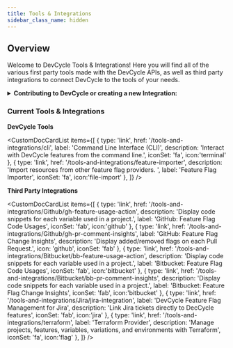```yaml
---
title: Tools & Integrations
sidebar_class_name: hidden
---
```


## Overview

Welcome to DevCycle Tools & Integrations! Here you will find all of the various first party tools made with the 
DevCycle APIs, as well as third party integrations to connect DevCycle to the tools of your needs. 

<details>
  <summary>
 <b><i className="fas fa-arrows-alt"></i> Contributing to DevCycle or creating a new Integration:</b>
  </summary>
  <div>     
    <p>
    If you would like to contribute to an existing integration or tool, all of DevCycle's tools and integrations  are [open source on the DevCycle github repository.](https://github.com/devcycleHQ)!

 Further, if you'd like to create a new tool or integration, a great starting point is [DevCycle's Management API](/management-api/) which allows you to modify and interact with features and more within a devcycle project, as well as the [DevCycle bucketing API](/bucketing-api/) which is used to give users features and variables (as used within the DevCycle SDKs!)
  </p>
  </div>
</details>


### Current Tools & Integrations

**DevCycle Tools**

<CustomDocCardList items={[
  {
    type: 'link',
    href: '/tools-and-integrations/cli',
    label: 'Command Line Interface (CLI)',
    description: 'Interact with DevCycle features from the command line.',
    iconSet: 'fa',
icon:'terminal'
  },
  {
    type: 'link',
    href: '/tools-and-integrations/feature-importer',
    description: 'Import resources from other feature flag providers. ',
    label: 'Feature Flag Importer',
        iconSet: 'fa',
icon:'file-import'
  },
]} />


**Third Party Integrations**

<CustomDocCardList items={[
  {
    type: 'link',
    href: '/tools-and-integrations/Github/gh-feature-usage-action',
    description: 'Display code snippets for each variable used in a project.',
    label: 'GitHub: Feature Flag Code Usages',
        iconSet: 'fab',
icon:'github'
  },
  {
    type: 'link',
    href: '/tools-and-integrations/Github/gh-pr-comment-insights',
    label: 'GitHub: Feature Flag Change Insights',
      description: 'Display added/removed flags on each Pull Request.',
    icon: 'github',
    iconSet: 'fab'
  },
  {
    type: 'link',
    href: '/tools-and-integrations/Bitbucket/bb-feature-usage-action',
     description: 'Display code snippets for each variable used in a project.',
    label: 'Bitbucket: Feature Flag Code Usages',
        iconSet: 'fab',
icon:'bitbucket'
  },
    {
    type: 'link',
    href: '/tools-and-integrations/Bitbucket/bb-pr-comment-insights',
     description: 'Display code snippets for each variable used in a project.',
    label: 'Bitbucket: Feature Flag Change Insights',
        iconSet: 'fab',
icon:'bitbucket'
  },
  {
    type: 'link',
    href: '/tools-and-integrations/Jira/jira-integration',
    label: 'DevCycle Feature Flag Management for Jira',
    description: 'Link Jira tickets directly to DecCycle features',
        iconSet: 'fab',
icon:'jira'
  },
  {
    type: 'link',
    href: '/tools-and-integrations/terraform',
    label: 'Terraform Provider',
    description: 'Manage projects, features, variables, variations, and environments with Terraform',
        iconSet: 'fa',
icon:'flag'
  },
]} />


